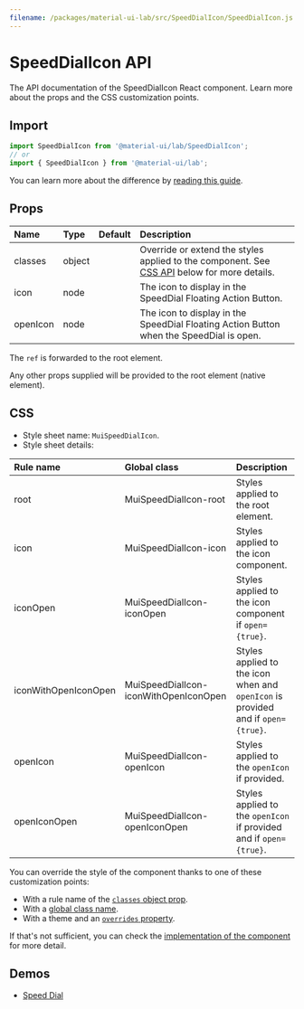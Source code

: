 ```yaml
---
filename: /packages/material-ui-lab/src/SpeedDialIcon/SpeedDialIcon.js
---
```



<!--- This documentation is automatically generated, do not try to edit it. -->

# SpeedDialIcon API

<p className="description">The API documentation of the SpeedDialIcon React component. Learn more about the props and the CSS customization points.</p>

## Import

```js
import SpeedDialIcon from '@material-ui/lab/SpeedDialIcon';
// or
import { SpeedDialIcon } from '@material-ui/lab';
```

You can learn more about the difference by [reading this guide](/guides/minimizing-bundle-size/).



## Props

| Name | Type | Default | Description |
|:-----|:-----|:--------|:------------|
| <span className="prop-name">classes</span> | <span className="prop-type">object</span> |  | Override or extend the styles applied to the component. See [CSS API](#css) below for more details. |
| <span className="prop-name">icon</span> | <span className="prop-type">node</span> |  | The icon to display in the SpeedDial Floating Action Button. |
| <span className="prop-name">openIcon</span> | <span className="prop-type">node</span> |  | The icon to display in the SpeedDial Floating Action Button when the SpeedDial is open. |

The `ref` is forwarded to the root element.

Any other props supplied will be provided to the root element (native element).

## CSS

- Style sheet name: `MuiSpeedDialIcon`.
- Style sheet details:

| Rule name | Global class | Description |
|:-----|:-------------|:------------|
| <span className="prop-name">root</span> | <span className="prop-name">MuiSpeedDialIcon-root</span> | Styles applied to the root element.
| <span className="prop-name">icon</span> | <span className="prop-name">MuiSpeedDialIcon-icon</span> | Styles applied to the icon component.
| <span className="prop-name">iconOpen</span> | <span className="prop-name">MuiSpeedDialIcon-iconOpen</span> | Styles applied to the icon component if `open={true}`.
| <span className="prop-name">iconWithOpenIconOpen</span> | <span className="prop-name">MuiSpeedDialIcon-iconWithOpenIconOpen</span> | Styles applied to the icon when and `openIcon` is provided and if `open={true}`.
| <span className="prop-name">openIcon</span> | <span className="prop-name">MuiSpeedDialIcon-openIcon</span> | Styles applied to the `openIcon` if provided.
| <span className="prop-name">openIconOpen</span> | <span className="prop-name">MuiSpeedDialIcon-openIconOpen</span> | Styles applied to the `openIcon` if provided and if `open={true}`.

You can override the style of the component thanks to one of these customization points:

- With a rule name of the [`classes` object prop](/customization/components/#overriding-styles-with-classes).
- With a [global class name](/customization/components/#overriding-styles-with-global-class-names).
- With a theme and an [`overrides` property](/customization/globals/#css).

If that's not sufficient, you can check the [implementation of the component](https://github.com/mui-org/material-ui/blob/master/packages/material-ui-lab/src/SpeedDialIcon/SpeedDialIcon.js) for more detail.

## Demos

- [Speed Dial](/components/speed-dial/)

